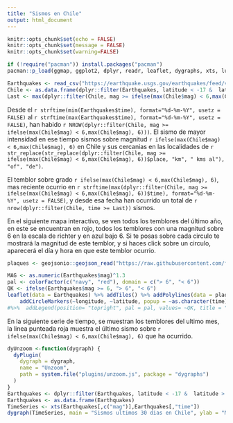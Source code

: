 ```yaml
---
title: "Sismos en Chile"
output: html_document
---
```




```r
knitr::opts_chunk$set(echo = FALSE)
knitr::opts_chunk$set(message = FALSE)
knitr::opts_chunk$set(warning=FALSE)
```

```r
if (!require("pacman")) install.packages("pacman")
pacman::p_load(ggmap, ggplot2, dplyr, readr, leaflet, dygraphs, xts, lubridate, geojsonio, stringr)
```

```r
Earthquakes <- read_csv("https://earthquake.usgs.gov/earthquakes/feed/v1.0/summary/2.5_month.csv")
Chile <- as.data.frame(dplyr::filter(Earthquakes, latitude < -17 &  latitude >  -60 & longitude < -65 & longitude > -75))
Last <- max(dplyr::filter(Chile, mag >= ifelse(max(Chile$mag) < 6,max(Chile$mag), 6))$time)
```

Desde el `r strftime(min(Earthquakes$time), format="%d-%m-%Y", usetz = FALSE)` al `r strftime(max(Earthquakes$time), format="%d-%m-%Y", usetz = FALSE)`, han habido `r NROW(dplyr::filter(Chile, mag >= ifelse(max(Chile$mag) < 6,max(Chile$mag), 6)))`. El sismo de mayor intensidad en ese tiempo sismos sobre magnitud `r ifelse(max(Chile$mag) < 6,max(Chile$mag), 6)` en Chile y sus cercanias en las localidades de `r str_replace(str_replace(dplyr::filter(Chile, mag >= ifelse(max(Chile$mag) < 6,max(Chile$mag), 6))$place, "km", " kms al"), "of", "de")`.

El temblor sobre grado `r ifelse(max(Chile$mag) < 6,max(Chile$mag), 6)`, mas reciente ocurrio en `r strftime(max(dplyr::filter(Chile, mag >= ifelse(max(Chile$mag) < 6,max(Chile$mag), 6))$time), format="%d-%m-%Y", usetz = FALSE)`, y desde esa fecha han ocurrido un total de `r nrow(dplyr::filter(Chile, time >= Last))` sismos. 

En el siguiente mapa interactivo, se ven todos los temblores del último año, en este se encuentran en rojo, todos los temblores con una magnitud sobre 6 en la escala de richter y en azul bajo 6. Si te posas sobre cada circulo te mostrará la magnitud de este temblor, y si haces click sobre un circulo, aparecerá el día y hora en que este temblor ocurrio.

```r
plaques <- geojsonio::geojson_read("https://raw.githubusercontent.com/fraxen/tectonicplates/master/GeoJSON/PB2002_boundaries.json", what = "sp")

MAG <- as.numeric(Earthquakes$mag)^1.3
pal <- colorFactor(c("navy", "red"), domain = c("> 6", "< 6"))
QK <- ifelse(Earthquakes$mag >= 6, "> 6", "< 6")
leaflet(data = Earthquakes) %>% addTiles() %>% addPolylines(data = plaques)%>% setView(-71.0382679, -36, zoom = 4) %>%
    addCircleMarkers(~longitude, ~latitude, popup = ~as.character(time), label = ~as.character(mag), fillOpacity = 0.5, radius = MAG, color = ~pal(QK))  
#%>%  addLegend(position= "topright", pal = pal, values= ~QK, title = "Magnitud")
```

En la siguiente serie de tiempo, se muestran los temblores del ultimo mes, la linea punteada roja muestra el último sismo sobre `r ifelse(max(Chile$mag) < 6,max(Chile$mag), 6)` que ha ocurrido.

```r
dyUnzoom <-function(dygraph) {
  dyPlugin(
    dygraph = dygraph,
    name = "Unzoom",
    path = system.file("plugins/unzoom.js", package = "dygraphs")
  )
}
Earthquakes <- dplyr::filter(Earthquakes, latitude < -17 &  latitude >  -60 & longitude < -65 & longitude > -75)
Earthquakes <- as.data.frame(Earthquakes)
TimeSeries <- xts(Earthquakes[,c("mag")],Earthquakes[,"time"])
dygraph(TimeSeries, main = "Sismos ultimos 30 dias en Chile", ylab = "Magnitud") %>% dyRangeSelector() %>%  dyOptions(drawPoints = TRUE, pointSize = 2) %>% dyHighlight(highlightCircleSize = 5) %>% dyLegend("follow") %>% dyUnzoom() %>% dyEvent(Last, "Ultimo evento", labelLoc = "bottom", color ="red")
```


